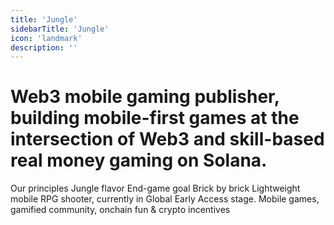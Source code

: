 ```yaml
---
title: 'Jungle'
sidebarTitle: 'Jungle'
icon: 'landmark'
description: ''
---
```


# Web3 mobile gaming publisher, building __mobile-first games__ at the intersection of Web3 and skill-based __real money gaming__ on Solana.


<CardGroup cols={4}>
    <Card title="Who We Are" icon="lightbulb" href="introduction/who">
    Our principles
  </Card>
    <Card title="Vision" icon="eye" href="introduction/vision">
    Jungle flavor
  </Card>
    <Card title="Mission" icon="paper-plane" href="introduction/mission">
    End-game goal
  </Card>
   <Card title="Roadmap" icon="bullseye-arrow" href="introduction/roadmap">
    Brick by brick
  </Card>
</CardGroup>
<CardGroup cols={2}>
    <Card title="For The Win (FTW)" icon="gamepad" href="introduction/who">
Lightweight mobile RPG shooter, currently in Global Early Access stage.
  </Card>
    <Card title="Ecosystem" icon="dice-d20" href="introduction/vision">
Mobile games, gamified community, onchain fun & crypto incentives
  </Card>
</CardGroup>